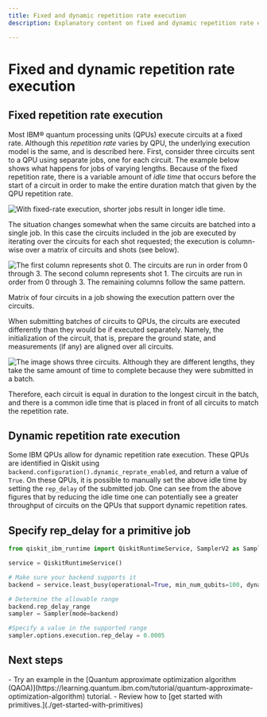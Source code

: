 ```yaml
---
title: Fixed and dynamic repetition rate execution
description: Explanatory content on fixed and dynamic repetition rate execution

---
```


# Fixed and dynamic repetition rate execution

## Fixed repetition rate execution

Most IBM&reg; quantum processing units (QPUs) execute circuits at a fixed rate. Although this *repetition rate* varies by QPU, the underlying execution model is the same, and is described here. First, consider three circuits sent to a QPU using separate jobs, one for each circuit. The example below shows what happens for jobs of varying lengths. Because of the fixed repetition rate, there is a variable amount of *idle time* that occurs before the start of a circuit in order to make the entire duration match that given by the QPU repetition rate.

![With fixed-rate execution, shorter jobs result in longer idle time.](/images/guides/fixed_single_circuit1.avif "Idle time versus job length")

The situation changes somewhat when the same circuits are batched into a single job. In this case the circuits included in the job are executed by iterating over the circuits for each shot requested; the execution is column-wise over a matrix of circuits and shots (see below).

![The first column represents shot 0.  The circuits are run in order from 0 through 3.  The second column represents shot 1.  The circuits are run in order from 0 through 3.  The remaining columns follow the same pattern. ](/images/guides/circuits_shots_matrix1.avif "Column-wise execution matrix")

Matrix of four circuits in a job showing the execution pattern over the circuits.

When submitting batches of circuits to QPUs, the circuits are executed differently than they would be if executed separately. Namely, the initialization of the circuit, that is, prepare the ground state, and measurements (if any) are aligned over all circuits.

![The image shows three circuits.  Although they are different lengths, they take the same amount of time to complete because they were submitted in a batch.](/images/guides/fixed_batch_circuit1.avif)

Therefore, each circuit is equal in duration to the longest circuit in the batch, and there is a common idle time that is placed in front of all circuits to match the repetition rate.

## Dynamic repetition rate execution

Some IBM QPUs allow for dynamic repetition rate execution. These QPUs are identified in Qiskit using `backend.configuration().dynamic_reprate_enabled`, and return a value of `True`. On these QPUs, it is possible to manually set the above idle time by setting the `rep_delay` of the submitted job. One can see from the above figures that by reducing the idle time one can potentially see a greater throughput of circuits on the QPUs that support dynamic repetition rates.

## Specify rep_delay for a primitive job

```python
from qiskit_ibm_runtime import QiskitRuntimeService, SamplerV2 as Sampler

service = QiskitRuntimeService()

# Make sure your backend supports it
backend = service.least_busy(operational=True, min_num_qubits=100, dynamic_reprate_enabled=True)

# Determine the allowable range
backend.rep_delay_range
sampler = Sampler(mode=backend)

#Specify a value in the supported range
sampler.options.execution.rep_delay = 0.0005
```

## Next steps

<Admonition type="tip" title="Recommendations">
  - Try an example in the [Quantum approximate optimization algorithm (QAOA)](https://learning.quantum.ibm.com/tutorial/quantum-approximate-optimization-algorithm) tutorial.
  - Review how to [get started with primitives.](./get-started-with-primitives)
</Admonition>
